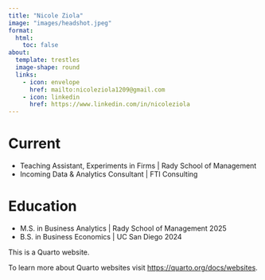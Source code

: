 ```yaml
---
title: "Nicole Ziola"
image: "images/headshot.jpeg"
format:
  html:
    toc: false
about:
  template: trestles
  image-shape: round
  links:
    - icon: envelope
      href: mailto:nicoleziola1209@gmail.com
    - icon: linkedin
      href: https://www.linkedin.com/in/nicoleziola
---
```


# Current
 - Teaching Assistant, Experiments in Firms  |  Rady School of Management
 - Incoming Data & Analytics Consultant  |  FTI Consulting

# Education 
 - M.S. in Business Analytics  |  Rady School of Management 2025
 - B.S. in Business Economics  |  UC San Diego 2024

This is a Quarto website.

To learn more about Quarto websites visit <https://quarto.org/docs/websites>.
